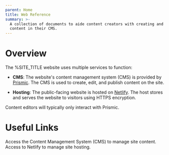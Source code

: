 ```yaml
---
parent: Home
title: Web Reference
summary: >-
  A collection of documents to aide content creators with creating and managing
  content in their CMS.
---
```



# Overview

The %SITE_TITLE website uses multiple services to function:

- **CMS**: The website's content management system (CMS) is provided by
  [Prismic](https://prismic.io). The CMS is used to create, edit, and publish
  content on the site.

- **Hosting**: The public-facing website is hosted on
  [Netlify](https://netlify.com). The host stores and serves the website to
  visitors using HTTPS encryption.

Content editors will typically only interact with Prismic.

# Useful Links

<LinkCardList>
  <LinkCard href="https://www.shangrilahawaii.org/admin" title="CMS – Prismic">
    Access the Content Management System (CMS) to manage site content.
  </LinkCard>
  <LinkCard
    href="https://app.netlify.com/sites/shangrilahawaii/overview"
    title="Hosting – Netlify"
  >
    Access to Netlify to manage site hosting.
  </LinkCard>
</LinkCardList>

